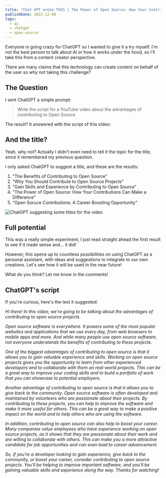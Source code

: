 ```yaml
---
title: "Chat GPT wrote THIS | The Power of Open Source: How Your Contributions Can Make a Difference"
publishDate: 2022-12-08
tags:
  - ai
  - chatgpt
  - open-source
---
```



Everyone is going crazy for ChatGPT so I wanted to give it a try myself. I'm not the best person to talk about AI or how it works under the hood, so I'll take this from a content creator perspective.

There are many claims that this technology can create content on behalf of the user so why not taking this challenge?

## The Question

I sent ChatGPT a simple prompt:

> Write the script for a YouTube video about the advantages of contributing to Open Source

The result? It answered with the script of this video:

<YouTube id="MAj7d8C5p3o" />

## And the title?

Yeah, why not? Actually I didn't even need to tell it the topic for the title, since it remembered my previous question.

I only asked ChatGPT to suggest a title, and these are the results:

1. "The Benefits of Contributing to Open Source"
1. "Why You Should Contribute to Open Source Projects"
1. "Gain Skills and Experience by Contributing to Open Source"
1. "The Power of Open Source: How Your Contributions Can Make a Difference"
1. "Open Soruce Contributions: A Career Boosting Opportunity"


<Image src={chatgpt_video_title} alt="ChatGPT suggesting some titles for the video" />

## Full potential

This was a really simple experiment, I just read straight ahead the first result to see if it made sense and... it did!

However, this opens up to countless possibilities on using ChatGPT as a personal assistant, with ideas and suggestions to integrate to our own creations. Let's see how it will be used in the near future!

What do you think? Let me know in the comments!

## ChatGPT's script

If you're curious, here's the text it suggested:

_Hi there! In this video, we're going to be talking about the advantages of contributing to open source projects._

_Open source software is everywhere. It powers some of the most popular websites and applications that we use every day, from web browsers to mobile apps and more. And while many people use open source software, not everyone understands the benefits of contributing to these projects._

_One of the biggest advantages of contributing to open source is that it allows you to gain valuable experience and skills. Working on open source projects gives you the opportunity to learn from other experienced developers and to collaborate with them on real-world projects. This can be a great way to improve your coding skills and to build a portfolio of work that you can showcase to potential employers._

_Another advantage of contributing to open source is that it allows you to give back to the community. Open source software is often developed and maintained by volunteers who are passionate about their projects. By contributing to these projects, you can help to improve the software and make it more useful for others. This can be a great way to make a positive impact on the world and to help others who are using the software._

_In addition, contributing to open source can also help to boost your career. Many companies value employees who have experience working on open source projects, as it shows that they are passionate about their work and are willing to collaborate with others. This can make you a more attractive candidate for job opportunities and can even lead to career advancement._

_So, if you're a developer looking to gain experience, give back to the community, or boost your career, consider contributing to open source projects. You'll be helping to improve important software, and you'll be gaining valuable skills and experience along the way. Thanks for watching!_
